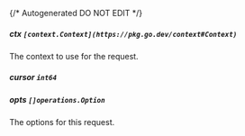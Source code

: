 {/* Autogenerated DO NOT EDIT  */}
##### **ctx** `[context.Context](https://pkg.go.dev/context#Context)`
The context to use for the request.

##### **cursor** `int64`

##### **opts** `[]operations.Option`
The options for this request.


